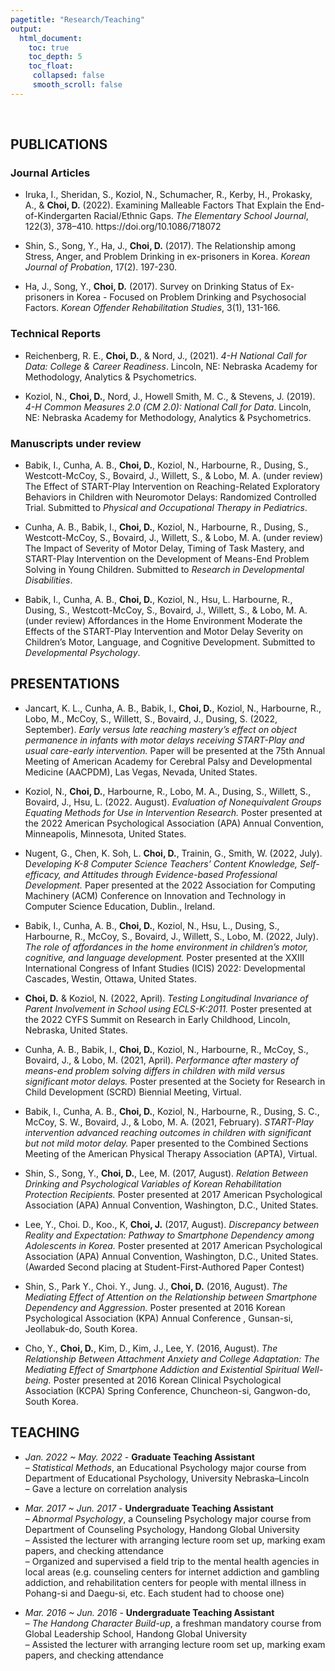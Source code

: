 ```yaml
---
pagetitle: "Research/Teaching"
output:
  html_document:
    toc: true
    toc_depth: 5
    toc_float:
     collapsed: false
     smooth_scroll: false
---
```


<!-- navbar added -->

<link rel="stylesheet" href="styles.css" type="text/css">
<link rel="stylesheet" href="site_libs/academicons-1.9.1/css/academicons.min.css"/>

<br>

## PUBLICATIONS

### Journal Articles

- Iruka, I., Sheridan, S., Koziol, N., Schumacher, R., Kerby, H., Prokasky, A., & **Choi, D.** (2022). Examining Malleable Factors That Explain the End-of-Kindergarten Racial/Ethnic Gaps. *The Elementary School Journal*, 122(3), 378–410. https://doi.org/10.1086/718072

- Shin, S., Song, Y., Ha, J., **Choi, D.** (2017). The Relationship among Stress, Anger, and Problem Drinking in ex-prisoners in Korea. *Korean Journal of Probation*, 17(2). 197-230. 

- Ha, J., Song, Y., **Choi, D.** (2017). Survey on Drinking Status of Ex-prisoners in Korea - Focused on Problem Drinking and Psychosocial Factors. *Korean Offender Rehabilitation Studies*, 3(1), 131-166. 

### Technical Reports

- Reichenberg, R. E., **Choi, D.**, & Nord, J., (2021). *4-H National Call for Data: College & Career Readiness*. Lincoln, NE: Nebraska Academy for Methodology, Analytics & Psychometrics.

- Koziol, N., **Choi, D.**, Nord, J., Howell Smith, M. C., & Stevens, J. (2019). *4-H Common Measures 2.0 (CM 2.0): National Call for Data*. Lincoln, NE: Nebraska Academy for Methodology, Analytics & Psychometrics.


### Manuscripts under review

- Babik, I., Cunha, A. B., **Choi, D.**, Koziol, N., Harbourne, R., Dusing, S., Westcott-McCoy, S., Bovaird, J., Willett, S., & Lobo, M. A. (under review) The Effect of START-Play Intervention on Reaching-Related Exploratory Behaviors in Children with Neuromotor Delays: Randomized Controlled Trial. Submitted to *Physical and Occupational Therapy in Pediatrics*.

- Cunha, A. B., Babik, I., **Choi, D.**, Koziol, N., Harbourne, R., Dusing, S., Westcott-McCoy, S., Bovaird, J., Willett, S., & Lobo, M. A. (under review) The Impact of Severity of Motor Delay, Timing of Task Mastery, and START-Play Intervention on the Development of Means-End Problem Solving in Young Children. Submitted to *Research in Developmental Disabilities*.

- Babik, I., Cunha, A. B., **Choi, D.**, Koziol, N., Hsu, L. Harbourne, R., Dusing, S., Westcott-McCoy, S., Bovaird, J., Willett, S., & Lobo, M. A. (under review) Affordances in the Home Environment Moderate the Effects of the START-Play Intervention and Motor Delay Severity on Children’s Motor, Language, and Cognitive Development. Submitted to *Developmental Psychology*.


## PRESENTATIONS

- Jancart, K. L., Cunha, A. B., Babik, I., **Choi, D.**, Koziol, N., Harbourne, R., Lobo, M., McCoy, S., Willett, S., Bovaird, J., Dusing, S. (2022, September).  *Early versus late reaching mastery’s effect on object permanence in infants with motor delays receiving START-Play and usual care-early intervention.* Paper will be presented at the 75th Annual Meeting of American Academy for Cerebral Palsy and Developmental Medicine (AACPDM), Las Vegas, Nevada, United States.

- Koziol, N., **Choi, D.**, Harbourne, R., Lobo, M. A., Dusing, S., Willett, S., Bovaird, J., Hsu, L. (2022. August).  *Evaluation of Nonequivalent Groups Equating Methods for Use in Intervention Research.* Poster presented at the 2022 American Psychological Association (APA) Annual Convention, Minneapolis, Minnesota, United States.

- Nugent, G., Chen, K. Soh, L. **Choi, D.**, Trainin, G., Smith, W. (2022, July). D*eveloping K-8 Computer Science Teachers’ Content Knowledge, Self-efficacy, and Attitudes through Evidence-based Professional Development.* Paper presented at the 2022 Association for Computing Machinery (ACM) Conference on Innovation and Technology in Computer Science Education, Dublin., Ireland.

- Babik, I., Cunha, A. B., **Choi, D.**, Koziol, N., Hsu, L., Dusing, S., Harbourne, R., McCoy, S., Bovaird, J., Willett, S., Lobo, M. (2022, July). *The role of affordances in the home environment in children's motor, cognitive, and language development.* Poster presented at the XXIII International Congress of Infant Studies (ICIS) 2022: Developmental Cascades, Westin, Ottawa, United States.

- **Choi, D.** & Koziol, N. (2022, April). *Testing Longitudinal Invariance of Parent Involvement in School using ECLS-K:2011.* Poster presented at the 2022 CYFS Summit on Research in Early Childhood, Lincoln, Nebraska, United States.

- Cunha, A. B., Babik, I., **Choi, D.**, Koziol, N., Harbourne, R., McCoy, S., Bovaird, J., & Lobo, M. (2021, April). *Performance after mastery of means-end problem solving differs in children with mild versus significant motor delays.* Poster presented at the Society for Research in Child Development (SCRD) Biennial Meeting, Virtual.

- Babik, I., Cunha, A. B., **Choi, D.**, Koziol, N., Harbourne, R., Dusing, S. C., McCoy, S. W., Bovaird, J., & Lobo, M. A. (2021, February). *START-Play intervention advanced reaching outcomes in children with significant but not mild motor delay.* Paper presented to the Combined Sections Meeting of the American Physical Therapy Association (APTA), Virtual.

- Shin, S., Song, Y., **Choi, D.**, Lee, M. (2017, August). *Relation Between Drinking and Psychological Variables of Korean Rehabilitation Protection Recipients.* Poster presented at 2017 American Psychological Association (APA) Annual Convention, Washington, D.C., United States.

- Lee, Y., Choi. D., Koo., K, **Choi, J.** (2017, August). *Discrepancy between Reality and Expectation: Pathway to Smartphone Dependency among Adolescents in Korea.* Poster presented at 2017 American Psychological Association (APA) Annual Convention, Washington, D.C., United States.
(Awarded Second placing at Student-First-Authored Paper Contest)

- Shin, S., Park Y., Choi. Y., Jung. J., **Choi, D.** (2016, August). *The Mediating Effect of Attention on the Relationship between Smartphone Dependency and Aggression.* Poster presented at 2016 Korean Psychological Association (KPA) Annual Conference , Gunsan-si, Jeollabuk-do, South Korea.

- Cho, Y., **Choi, D.**, Kim, D., Kim, J., Lee, Y. (2016, August). *The Relationship Between Attachment Anxiety and College Adaptation: The Mediating Effect of Smartphone Addiction and Existential Spiritual Well-being.* Poster presented at 2016 Korean Clinical Psychological Association (KCPA) Spring Conference, Chuncheon-si, Gangwon-do, South Korea.



## TEACHING

- *Jan. 2022 ~ May. 2022* - **Graduate Teaching Assistant** 
<br>
-- *Statistical Methods*, an Educational Psychology major course from Department of Educational Psychology, University Nebraska–Lincoln
<br>
-- Gave a lecture on correlation analysis

- *Mar. 2017 ~ Jun. 2017* - **Undergraduate Teaching Assistant**
<br>
-- *Abnormal Psychology*, a Counseling Psychology major course from Department of Counseling Psychology, Handong Global University
<br>
-- Assisted the lecturer with arranging lecture room set up, marking exam papers, and checking attendance
<br>
-- Organized and supervised a field trip to the mental health agencies in local areas (e.g. counseling centers for internet addiction and gambling addiction, and rehabilitation centers for people with mental illness in Pohang-si and Daegu-si, etc. Each student had to choose one)


- *Mar. 2016 ~ Jun. 2016* - **Undergraduate Teaching Assistant**
<br>
-- *The Handong Character Build-up*, a freshman mandatory course from Global Leadership School, Handong Global University
<br>
-- Assisted the lecturer with arranging lecture room set up, marking exam papers, and checking attendance





